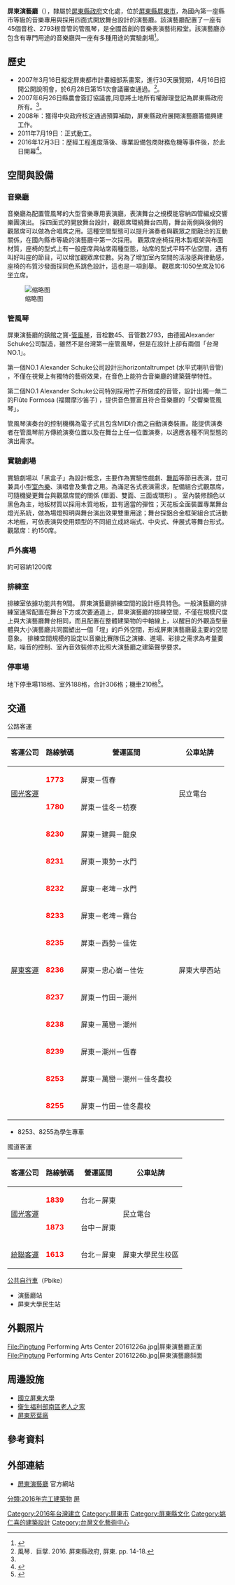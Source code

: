 {{Infobox Modern Building
|image             = 屏東演藝廳標誌.png
|caption           = 屏東演藝廳標誌
|name              = 屏東演藝廳<br>Pingtung Performing Arts Center
|location_country  = {{TWN}}
|location_town     = [[屏東縣|屏東縣]][[屏東市|屏東市]][[民生路_(屏東市)|民生路]]4之17號
|construction_start_date= 2011年7月19日
|completion_date   = 2016年12月3日
|cost              = 10.2億元
}}
'''屏東演藝廳'''（{{lang-en|Pingtung Performing Arts Center}}），隸屬於[[屏東縣政府|屏東縣政府]]文化處，位於[[屏東縣|屏東縣]][[屏東市|屏東市]]，為國內第一座縣市等級的音樂專用與採用四面式開放舞台設計的演藝廳。該演藝廳配置了一座有45個音栓、2793根音管的管風琴，是全國首創的音樂表演藝術殿堂。該演藝廳亦包含有專門用途的音樂廳與一座有多種用途的實驗劇場<ref name="屏東演藝廳">{{cite web|url=http://www.cultural.pthg.gov.tw/Son/Art/arts01.aspx|title=關於演藝廳|work=屏東演藝廳|publisher=[[屏東縣政府|屏東縣政府]]文化處|accessdate=2018-12-09|language=zh-tw|archive-date=2018-12-09|archive-url=https://web.archive.org/web/20181209212552/https://www.cultural.pthg.gov.tw/Son/Art/arts01.aspx|dead-url=no}}</ref>。

== 歷史 ==
* 2007年3月16日擬定屏東都市計畫細部系畫案，進行30天展覽期，4月16日招開公開說明會，於6月28日第151次會議審查通過。<ref name="#1">風琴．巨擘. 2016. 屏東縣政府, 屏東. pp. 14-18.</ref>。
* 2007年6月26日縣農會簽訂協議書,同意將土地所有權辦理登記為屏東縣政府所有。<ref name="#1"/>。
* 2008年：獲得中央政府核定通過預算補助，屏東縣政府展開演藝廳籌備興建工作。
* 2011年7月19日：正式動工。
* 2016年12月3日：歷經工程進度落後、專業設備包商財務危機等事件後，於此日開幕<ref>{{cite web|url=http://news.ltn.com.tw/news/life/breakingnews/1906476|title=千人大合唱 屏東演藝廳今晚開幕|publisher=[[自由時報|自由時報]]|date=2016-12-03|accessdate=2018-12-09|language=zh-tw|archive-date=2018-12-09|archive-url=https://web.archive.org/web/20181209024357/http://news.ltn.com.tw/news/life/breakingnews/1906476|dead-url=no}}</ref>。

== 空間與設備 ==
=== 音樂廳 ===
音樂廳為配置管風琴的大型音樂專用表演廳，表演舞台之規模能容納四管編成交響樂團演出。
採四面式的開放舞台設計，觀眾席環繞舞台四周，舞台兩側與後側的觀眾席可以做為合唱席之用。這種空間型態可以提升演奏者與觀眾之間融洽的互動關係，在國內縣市等級的演藝廳中第一次採用。
觀眾席座椅採用木製框架與布面材質，座椅的型式上有一般座席與站席兩種型態，站席的型式平時不佔空間，遇有叫好叫座的節目，可以增加觀眾席位數。另為了增加室內空間的活潑感與律動感，座椅的布質沙發面採同色系跳色設計，這也是一項創舉。
觀眾席:1050坐席及106坐立席。

[[File:Pingtung_Pipe_Organ.jpg|缩略图]]
=== 管風琴 ===
屏東演藝廳的鎮館之寶-[[管風琴|管風琴]]，音栓數45、音管數2793，由德國Alexander Schuke公司製造，雖然不是台灣第一座管風琴，但是在設計上卻有兩個「台灣NO.1」。

第一個NO.1
Alexander Schuke公司設計出horizontaltrumpet (水平式喇叭音管) ，不僅在視覺上有獨特的藝術效果，在音色上能符合音樂廳的建築聲學特性。

第二個NO.1
Alexander Schuke公司特別採用竹子所做成的音管，設計出獨一無二的Flûte Formosa (福爾摩沙笛子) ，提供音色豐富且符合音樂廳的「交響樂管風琴」。

管風琴演奏台的控制機構為電子式且包含MIDI介面之自動演奏裝置。能提供演奏者在管風琴前方傳統演奏位置以及在舞台上任一位置演奏，以適應各種不同型態的演出需求。

=== 實驗劇場 ===
實驗劇場以「黑盒子」為設計概念，主要作為實驗性戲劇、[[舞蹈|舞蹈]]等節目表演，並可兼具小型[[室內樂|室內樂]]、演唱會及集會之用。為滿足各式表演需求，配備組合式觀眾席，可隨機變更舞台與觀眾席間的關係 (單面、雙面、三面或環形) 。
室內裝修顏色以黑色為主，地板材質以採用木質地板，並有適當的彈性；天花板全面裝置專業舞台燈光系統，做為場燈照明與舞台演出效果雙重用途；舞台採鋁合金框架組合式活動木地板，可依表演與使用類型的不同組立成終端式、中央式、伸展式等舞台形式。
觀眾席：約150席。

=== 戶外廣場 ===
約可容納1200席

===排練室===
排練室依據功能共有9間。
屏東演藝廳排練空間的設計極具特色。一般演藝廳的排練室通常配置在舞台下方或次要通道上，屏東演藝廳的排練空間，不僅在規模尺度上與大演藝廳舞台相同，而且配置在整體建築物的中軸線上，以醒目的外觀造型量體與大小演藝廳共同圍塑出一個「埕」的戶外空間，形成屏東演藝廳最主要的空間意象。
排練空間規模的設定以音樂比賽隊伍之演練、進場、彩排之需求為考量要點，噪音的控制、室內音效裝修亦比照大演藝廳之建築聲學要求。

=== 停車場 ===
地下停車場118格、室外188格，合計306格；機車210格<ref>{{cite web|url=http://www.cultural.pthg.gov.tw/Son/Art/arts05.aspx|title=交通資訊|work=屏東演藝廳|publisher=屏東縣政府文化處|accessdate=2018-12-09|language=zh-tw|archive-date=2018-12-10|archive-url=https://web.archive.org/web/20181210063350/https://www.cultural.pthg.gov.tw/Son/Art/arts05.aspx|dead-url=no}}</ref>。

== 交通 ==
; 公路客運
{| class="wikitable" align="center"
|-
!客運公司
!路線號碼
!營運區間
!公車站牌
|-
|rowspan=2|[[國光客運|國光客運]]
|'''<font color="red">1773</font>'''
|屏東－恆春
|rowspan=2|民立電台
|-
|'''<font color="red">1780</font>'''
|屏東－佳冬－枋寮
|-
|rowspan=11|[[屏東客運|屏東客運]]
|'''<font color="red">8230</font>'''
|屏東－建興－龍泉
|rowspan=11|屏東大學西站
|-
|'''<font color="red">8231</font>'''
|屏東－東勢－水門
|-
|'''<font color="red">8232</font>'''
|屏東－老埤－水門
|-
|'''<font color="red">8233</font>'''
|屏東－老埤－霧台
|-
|'''<font color="red">8235</font>'''
|屏東－西勢－佳佐
|-
|'''<font color="red">8236</font>'''
|屏東－忠心崙－佳佐
|-
|'''<font color="red">8237</font>'''
|屏東－竹田－潮州
|-
|'''<font color="red">8238</font>'''
|屏東－萬巒－潮州
|-
|'''<font color="red">8239</font>'''
|屏東－潮州－恆春
|-
|'''<font color="red">8253</font>'''
|屏東－萬巒－潮州－佳冬農校
|-
|'''<font color="red">8255</font>'''
|屏東－竹田－佳冬農校
|}

* 8253、8255為學生專車
; 國道客運
{| class="wikitable" align="center"
|-
!客運公司
!路線號碼
!營運區間
!公車站牌
|-
|rowspan=2|[[國光客運|國光客運]]
|'''<font color="red">1839</font>'''
|台北－屏東
|rowspan=2|民立電台
|-
|'''<font color="red">1873</font>'''
|台中－屏東
|-
|rowspan=1|[[統聯客運|統聯客運]]
|'''<font color="red">1613</font>'''
|台北－屏東
|屏東大學民生校區
|}

; [[PBIKE|公共自行車]]（Pbike）
* 演藝廳站
* 屏東大學民生站

== 外觀照片 ==
<gallery mode="nolines" widths="250">
File:Pingtung Performing Arts Center 20161226a.jpg|屏東演藝廳正面
File:Pingtung Performing Arts Center 20161226b.jpg|屏東演藝廳斜面
</gallery>

== 周邊設施 ==
* [[國立屏東大學|國立屏東大學]]
* [[衛生福利部南區老人之家|衛生福利部南區老人之家]]
* [[屏東菸葉廠|屏東菸葉廠]]

== 參考資料 ==
{{Reflist}}

== 外部連結 ==
{{commons category|Pingtung Performing Arts Center}}
* [http://www.cultural.pthg.gov.tw/Son/Art/index.aspx 屏東演藝廳] {{Wayback|url=http://www.cultural.pthg.gov.tw/Son/Art/index.aspx |date=20170327170747 }}官方網站 {{zh-tw icon}}

[[Category:2016年台灣建立|Category:2016年台灣建立]]
[[Category:屏東市|Category:屏東市]]
[[Category:屏東縣文化|Category:屏東縣文化]]
[[分類:2016年完工建築物|分類:2016年完工建築物]]
[[分類:台灣音樂廳|屏]]
[[Category:姚仁喜的建築設計|Category:姚仁喜的建築設計]]
[[Category:台灣文化藝術中心|Category:台灣文化藝術中心]]